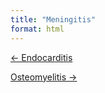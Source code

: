 ```yaml
---
title: "Meningitis"
format: html
---
```


::::: {.d-flex .justify-content-between .border-top .pt-4 .mt-4}
<div>

[← Endocarditis](../session_02/cases/endocarditis/index.qmd){.btn .btn-outline-primary}

</div>

<div>

[Osteomyelitis →](../session_02/cases/osteomyelitis/index.qmd){.btn .btn-outline-primary}

</div>
:::::
